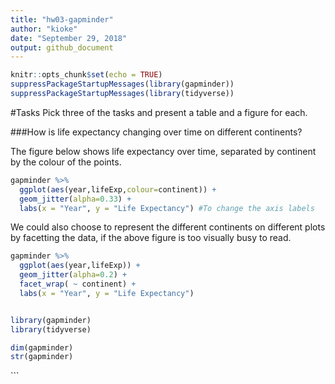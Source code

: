 ```yaml
---
title: "hw03-gapminder"
author: "kioke"
date: "September 29, 2018"
output: github_document
---
```


```r
knitr::opts_chunk$set(echo = TRUE)
suppressPackageStartupMessages(library(gapminder))
suppressPackageStartupMessages(library(tidyverse))
```

#Tasks
Pick three of the tasks and present a table and a figure for each.

###How is life expectancy changing over time on different continents?

The figure below shows life expectancy over time, separated by continent by the colour of the points.
```r
gapminder %>% 
  ggplot(aes(year,lifeExp,colour=continent)) +
  geom_jitter(alpha=0.33) +
  labs(x = "Year", y = "Life Expectancy") #To change the axis labels

```
We could also choose to represent the different continents on different plots by facetting the data, if the above figure is too visually busy to read.
```r
gapminder %>% 
  ggplot(aes(year,lifeExp)) +
  geom_jitter(alpha=0.2) +
  facet_wrap( ~ continent) +
  labs(x = "Year", y = "Life Expectancy")
```

```r

  
```

```r
library(gapminder)
library(tidyverse)

```

```r
dim(gapminder)
str(gapminder)
```

```

